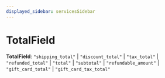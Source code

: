 ```yaml
---
displayed_sidebar: servicesSidebar
---
```



# TotalField

 **TotalField**: `"shipping_total"` \| `"discount_total"` \| `"tax_total"` \| `"refunded_total"` \| `"total"` \| `"subtotal"` \| `"refundable_amount"` \| `"gift_card_total"` \| `"gift_card_tax_total"`
